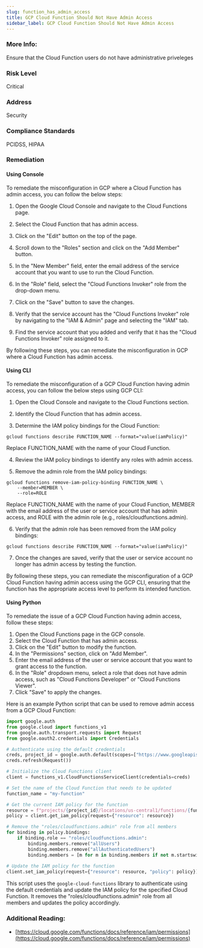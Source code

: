 ```yaml
---
slug: function_has_admin_access
title: GCP Cloud Function Should Not Have Admin Access
sidebar_label: GCP Cloud Function Should Not Have Admin Access
---
```


### More Info:

Ensure that the Cloud Function users do not have administrative priveleges

### Risk Level

Critical

### Address

Security

### Compliance Standards

PCIDSS, HIPAA

### Remediation

#### Using Console

To remediate the misconfiguration in GCP where a Cloud Function has admin access, you can follow the below steps:

1. Open the Google Cloud Console and navigate to the Cloud Functions page.

2. Select the Cloud Function that has admin access.

3. Click on the "Edit" button on the top of the page.

4. Scroll down to the "Roles" section and click on the "Add Member" button.

5. In the "New Member" field, enter the email address of the service account that you want to use to run the Cloud Function.

6. In the "Role" field, select the "Cloud Functions Invoker" role from the drop-down menu.

7. Click on the "Save" button to save the changes.

8. Verify that the service account has the "Cloud Functions Invoker" role by navigating to the "IAM & Admin" page and selecting the "IAM" tab.

9. Find the service account that you added and verify that it has the "Cloud Functions Invoker" role assigned to it.

By following these steps, you can remediate the misconfiguration in GCP where a Cloud Function has admin access.

#### Using CLI

To remediate the misconfiguration of a GCP Cloud Function having admin access, you can follow the below steps using GCP CLI:

1. Open the Cloud Console and navigate to the Cloud Functions section.

2. Identify the Cloud Function that has admin access.

3. Determine the IAM policy bindings for the Cloud Function:

```
gcloud functions describe FUNCTION_NAME --format="value(iamPolicy)"
```

Replace FUNCTION_NAME with the name of your Cloud Function.

4. Review the IAM policy bindings to identify any roles with admin access.

5. Remove the admin role from the IAM policy bindings:

```
gcloud functions remove-iam-policy-binding FUNCTION_NAME \
    --member=MEMBER \
    --role=ROLE
```

Replace FUNCTION_NAME with the name of your Cloud Function, MEMBER with the email address of the user or service account that has admin access, and ROLE with the admin role (e.g., roles/cloudfunctions.admin).

6. Verify that the admin role has been removed from the IAM policy bindings:

```
gcloud functions describe FUNCTION_NAME --format="value(iamPolicy)"
```

7. Once the changes are saved, verify that the user or service account no longer has admin access by testing the function.

By following these steps, you can remediate the misconfiguration of a GCP Cloud Function having admin access using the GCP CLI, ensuring that the function has the appropriate access level to perform its intended function.

#### Using Python

To remediate the issue of a GCP Cloud Function having admin access, follow these steps:

1. Open the Cloud Functions page in the GCP console.
2. Select the Cloud Function that has admin access.
3. Click on the "Edit" button to modify the function.
4. In the "Permissions" section, click on "Add Member".
5. Enter the email address of the user or service account that you want to grant access to the function.
6. In the "Role" dropdown menu, select a role that does not have admin access, such as "Cloud Functions Developer" or "Cloud Functions Viewer".
7. Click "Save" to apply the changes.

Here is an example Python script that can be used to remove admin access from a GCP Cloud Function:

```python
import google.auth
from google.cloud import functions_v1
from google.auth.transport.requests import Request
from google.oauth2.credentials import Credentials

# Authenticate using the default credentials
creds, project_id = google.auth.default(scopes=["https://www.googleapis.com/auth/cloud-platform"])
creds.refresh(Request())

# Initialize the Cloud Functions client
client = functions_v1.CloudFunctionsServiceClient(credentials=creds)

# Set the name of the Cloud Function that needs to be updated
function_name = "my-function"

# Get the current IAM policy for the function
resource = f"projects/{project_id}/locations/us-central1/functions/{function_name}"
policy = client.get_iam_policy(request={"resource": resource})

# Remove the "roles/cloudfunctions.admin" role from all members
for binding in policy.bindings:
    if binding.role == "roles/cloudfunctions.admin":
        binding.members.remove("allUsers")
        binding.members.remove("allAuthenticatedUsers")
        binding.members = [m for m in binding.members if not m.startswith("user:") and not m.startswith("serviceAccount:")]
        
# Update the IAM policy for the function
client.set_iam_policy(request={"resource": resource, "policy": policy})
```

This script uses the `google-cloud-functions` library to authenticate using the default credentials and update the IAM policy for the specified Cloud Function. It removes the "roles/cloudfunctions.admin" role from all members and updates the policy accordingly.


### Additional Reading:

- [https://cloud.google.com/functions/docs/reference/iam/permissions](https://cloud.google.com/functions/docs/reference/iam/permissions) 

